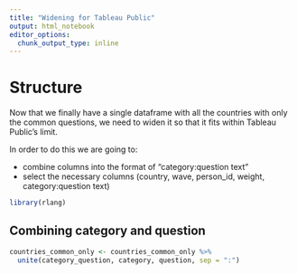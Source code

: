 ```yaml
---
title: "Widening for Tableau Public"
output: html_notebook
editor_options: 
  chunk_output_type: inline
---
```


# Structure

Now that we finally have a single dataframe with all the countries with only the common questions, we need to widen it so that it fits within Tableau Public's limit.

In order to do this we are going to:

* combine columns into the format of "category:question text"
* select the necessary columns (country, wave, person_id, weight, category:question text)

```r
library(rlang)
```

## Combining category and question
```r
countries_common_only <- countries_common_only %>% 
  unite(category_question, category, question, sep = ":")
```


